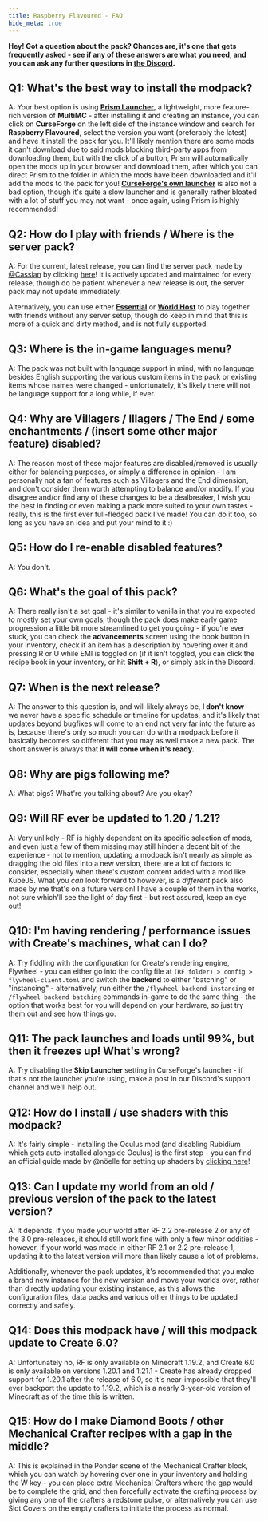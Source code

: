 ```yaml
---
title: Raspberry Flavoured - FAQ
hide_meta: true
---
```


**Hey\! Got a question about the pack? Chances are, it's one that gets frequently asked \- see if any of these answers are what you need, and you can ask any further questions in [the Discord](https://discord.gg/jxNe26WNYh).**

## **Q1: What's the best way to install the modpack?**

  A: Your best option is using [**Prism Launcher**](https://prismlauncher.org/download/?from=link), a lightweight, more feature-rich version of **MultiMC** \- after installing it and creating an instance, you can click on **CurseForge** on the left side of the instance window and search for **Raspberry Flavoured**, select the version you want (preferably the latest) and have it install the pack for you. It'll likely mention there are some mods it can't download due to said mods blocking third-party apps from downloading them, but with the click of a button, Prism will automatically open the mods up in your browser and download them, after which you can direct Prism to the folder in which the mods have been downloaded and it'll add the mods to the pack for you\! [**CurseForge's own launcher**](https://www.curseforge.com/download/app) is also not a bad option, though it's quite a slow launcher and is generally rather bloated with a lot of stuff you may not want \- once again, using Prism is highly recommended\!

## **Q2: How do I play with friends / Where is the server pack?**
  A: For the current, latest release, you can find the server pack made by [@Cassian](https://modrinth.com/user/Cassian) by clicking [here](server)! It is actively updated and maintained for every release, though do be patient whenever a new release is out, the server pack may not update immediately.

  Alternatively, you can use either [**Essential**](https://modrinth.com/mod/essential/version/mO5ESCdv) or [**World Host**](https://modrinth.com/mod/world-host/version/0.5.1+1.19.2-forge) to play together with friends without any server setup, though do keep in mind that this is more of a quick and dirty method, and is not fully supported.

##   **Q3: Where is the in-game languages menu?**

  A: The pack was not built with language support in mind, with no language besides English supporting the various custom items in the pack or existing items whose names were changed \- unfortunately, it's likely there will not be language support for a long while, if ever.

## **Q4: Why are Villagers / Illagers / The End / some enchantments / (insert some other major feature) disabled?**

  A: The reason most of these major features are disabled/removed is usually either for balancing purposes, or simply a difference in opinion \- I am personally not a fan of features such as Villagers and the End dimension, and don't consider them worth attempting to balance and/or modify. If you disagree and/or find any of these changes to be a dealbreaker, I wish you the best in finding or even making a pack more suited to your own tastes \- really, this is the first ever full-fledged pack I've made\! You can do it too, so long as you have an idea and put your mind to it :)

##   **Q5: How do I re-enable disabled features?**

  A: You don't.

##   **Q6: What's the goal of this pack?**

  A: There really isn't a set goal \- it's similar to vanilla in that you're expected to mostly set your own goals, though the pack does make early game progression a little bit more streamlined to get you going \- if you're ever stuck, you can check the **advancements** screen using the book button in your inventory, check if an item has a description by hovering over it and pressing R or U while EMI is toggled on (if it isn't toggled, you can click the recipe book in your inventory, or hit **Shift \+ R**), or simply ask in the Discord.

##   **Q7: When is the next release?**

  A: The answer to this question is, and will likely always be, **I don't know** \- we never have a specific schedule or timeline for updates, and it's likely that updates beyond bugfixes will come to an end not very far into the future as is, because there's only so much you can do with a modpack before it basically becomes so different that you may as well make a new pack. The short answer is always that **it will come when it's ready.**

##   **Q8: Why are pigs following me?**

  A: What pigs? What're you talking about? Are you okay?

## **Q9: Will RF ever be updated to 1.20 / 1.21?**
  A: Very unlikely \- RF is highly dependent on its specific selection of mods, and even just a few of them missing may still hinder a decent bit of the experience \- not to mention, updating a modpack isn't nearly as simple as dragging the old files into a new version, there are a lot of factors to consider, especially when there's custom content added with a mod like KubeJS. What you *can* look forward to however, is a *different* pack also made by me that's on a future version\! I have a couple of them in the works, not sure which'll see the light of day first \- but rest assured, keep an eye out\!

##   **Q10: I'm having rendering / performance issues with Create's machines, what can I do?**
  A: Try fiddling with the configuration for Create's rendering engine, Flywheel \- you can either go into the config file at `(RF folder) > config > flywheel-client.toml` and switch the **backend** to either "batching" or "instancing" \- alternatively, run either the `/flywheel backend instancing` or `/flywheel backend batching` commands in-game to do the same thing \- the option that works best for you will depend on your hardware, so just try them out and see how things go.

##  **Q11: The pack launches and loads until 99%, but then it freezes up! What's wrong?**
  A: Try disabling the **Skip Launcher** setting in CurseForge's launcher \- if that's not the launcher you're using, make a post in our Discord's support channel and we'll help out.

##  **Q12: How do I install / use shaders with this modpack?**

  A: It's fairly simple - installing the Oculus mod (and disabling Rubidium which gets auto-installed alongside Oculus) is the first step \- you can find an official guide made by \@nöelle for setting up shaders by [clicking here](https://moddedmc.wiki/en/project/raspberry-core/docs/rf/shaders)!

## **Q13: Can I update my world from an old / previous version of the pack to the latest version?**
  A: It depends, if you made your world after RF 2.2 pre-release 2 or any of the 3.0 pre-releases, it should still work fine with only a few minor oddities \- however, if your world was made in either RF 2.1 or 2.2 pre-release 1, updating it to the latest version will more than likely cause a lot of problems.

Additionally, whenever the pack updates, it's recommended that you make a brand new instance for the new version and move your worlds over, rather than directly updating your existing instance, as this allows the configuration files, data packs and various other things to be updated correctly and safely.

## **Q14: Does this modpack have / will this modpack update to Create 6.0?**
  A: Unfortunately no, RF is only available on Minecraft 1.19.2, and Create 6.0 is only available on versions 1.20.1 and 1.21.1 \- Create has already dropped support for 1.20.1 after the release of 6.0, so it's near-impossible that they'll ever backport the update to 1.19.2, which is a nearly 3-year-old version of Minecraft as of the time this is written.

## **Q15: How do I make Diamond Boots / other Mechanical Crafter recipes with a gap in the middle?**
  A: This is explained in the Ponder scene of the Mechanical Crafter block, which you can watch by hovering over one in your inventory and holding the W key \- you can place extra Mechanical Crafters where the gap would be to complete the grid, and then forcefully activate the crafting process by giving any one of the crafters a redstone pulse, or alternatively you can use Slot Covers on the empty crafters to initiate the process as normal.
